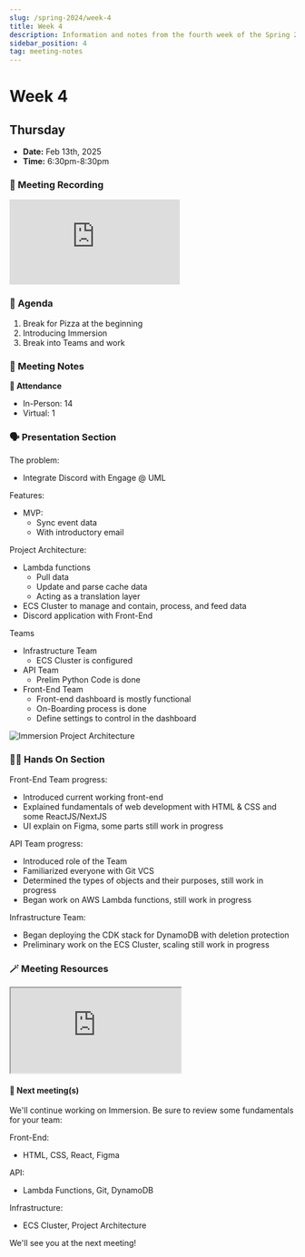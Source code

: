 ```yaml
---
slug: /spring-2024/week-4
title: Week 4
description: Information and notes from the fourth week of the Spring 2025 semester for the UMass Lowell Cloud Computing Club. 
sidebar_position: 4
tag: meeting-notes
---
```


# Week 4

## Thursday

- **Date:** Feb 13th, 2025
- **Time:** 6:30pm-8:30pm

### 🎥 Meeting Recording
<div class="iframe-container">
    <iframe  
        src="https://www.youtube.com/embed/uQm-kL_4kUo?si=9ywOOou60HSN6nmS" 
        title="Spring 2025 Week 4 Meeting" 
        frameborder="0" 
        allow="accelerometer; autoplay; clipboard-write; encrypted-media; gyroscope; picture-in-picture; web-share" 
        referrerpolicy="strict-origin-when-cross-origin" 
        allowfullscreen
        class="responsive-iframe"
        style={{
            borderRadius: '16px'
        }}
    >
    </iframe>
</div>


### 🚩 Agenda
1. Break for Pizza at the beginning
2. Introducing Immersion
3. Break into Teams and work


### 📓 Meeting Notes

**📄 Attendance**
- In-Person: 14
- Virtual: 1

### 🗣️ Presentation Section
The problem:
- Integrate Discord with Engage @ UML

Features:
- MVP:
    - Sync event data 
    - With introductory email

Project Architecture:
- Lambda functions
    - Pull data
    - Update and parse cache data
    - Acting as a translation layer
- ECS Cluster to manage and contain, process, and feed data 
- Discord application with Front-End 


Teams
- Infrastructure Team
    - ECS Cluster is configured
- API Team
    - Prelim Python Code is done
- Front-End Team
    - Front-end dashboard is mostly functional
    - On-Boarding process is done
    - Define settings to control in the dashboard

![Immersion Project Architecture](https://cdn.discordapp.com/attachments/1041436332402167879/1329181171804012675/image.png?ex=67b04c2e&is=67aefaae&hm=2e1a63ac0ae16e5131fa18783bc548425a7e64eff4fdadc7d1978cfc33ce6233&)

### 🧑‍💻 Hands On Section

Front-End Team progress:
- Introduced current working front-end 
- Explained fundamentals of web development with HTML & CSS and some ReactJS/NextJS
- UI explain on Figma, some parts still work in progress

API Team progress:
- Introduced role of the Team
- Familiarized everyone with Git VCS
- Determined the types of objects and their purposes, still work in progress
- Began work on AWS Lambda functions, still work in progress

Infrastructure Team:
- Began deploying the CDK stack for DynamoDB with deletion protection
- Preliminary work on the ECS Cluster, scaling still work in progress

### 🪄 Meeting Resources

<iframe src="https://studentuml.sharepoint.com/sites/UMLCloudComputingClub/_layouts/15/Doc.aspx?sourcedoc={148a3fb0-501d-4a67-92c4-223abe2bf571}&amp;action=embedview&amp;wdAr=1.7777777777777777" 
    style={{ width: '693px', height: '476px', frameBorder: 0, borderRadius: '16px'}}>
</iframe>

#### 🚀 Next meeting(s)

We'll continue working on Immersion. Be sure to review some fundamentals for your team:

Front-End:
- HTML, CSS, React, Figma

API:
- Lambda Functions, Git, DynamoDB

Infrastructure:
- ECS Cluster, Project Architecture

We'll see you at the next meeting! 
